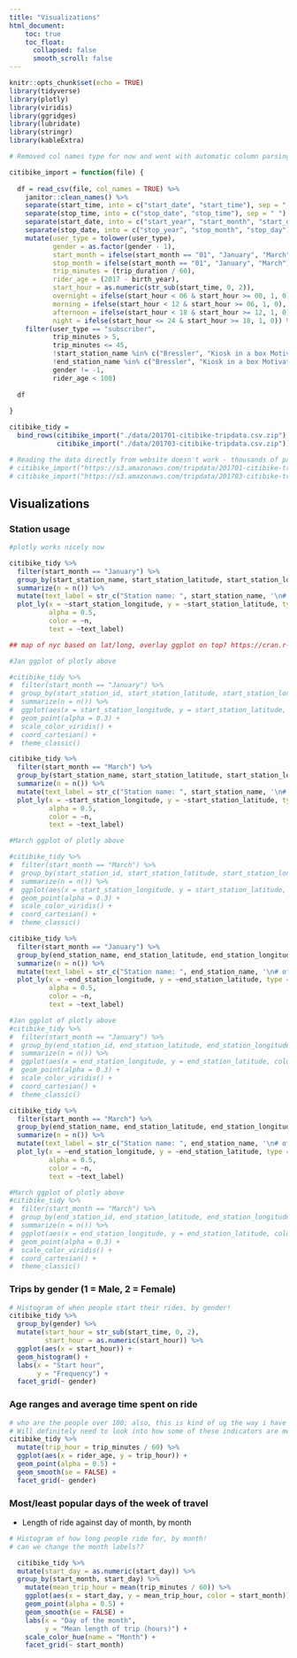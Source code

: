 ```yaml
---
title: "Visualizations"
html_document:
    toc: true
    toc_float:
      collapsed: false
      smooth_scroll: false
---
```


```r
knitr::opts_chunk$set(echo = TRUE)
library(tidyverse)
library(plotly)
library(viridis)
library(ggridges)
library(lubridate)
library(stringr)
library(kableExtra)
```

```r
# Removed col names type for now and went with automatic column parsing

citibike_import = function(file) {
  
  df = read_csv(file, col_names = TRUE) %>%
    janitor::clean_names() %>% 
    separate(start_time, into = c("start_date", "start_time"), sep = " ") %>% 
    separate(stop_time, into = c("stop_date", "stop_time"), sep = " ") %>% 
    separate(start_date, into = c("start_year", "start_month", "start_day"), sep = "-") %>% 
    separate(stop_date, into = c("stop_year", "stop_month", "stop_day"), sep = "-") %>% 
    mutate(user_type = tolower(user_type),
           gender = as.factor(gender - 1),
           start_month = ifelse(start_month == "01", "January", "March"),
           stop_month = ifelse(start_month == "01", "January", "March"),
           trip_minutes = (trip_duration / 60),
           rider_age = (2017 - birth_year),
           start_hour = as.numeric(str_sub(start_time, 0, 2)),
           overnight = ifelse(start_hour < 06 & start_hour >= 00, 1, 0),
           morning = ifelse(start_hour < 12 & start_hour >= 06, 1, 0),
           afternoon = ifelse(start_hour < 18 & start_hour >= 12, 1, 0),
           night = ifelse(start_hour <= 24 & start_hour >= 18, 1, 0)) %>% 
    filter(user_type == "subscriber",
           trip_minutes > 5,
           trip_minutes <= 45,
           !start_station_name %in% c("Bressler", "Kiosk in a box Motivate", "NYCBS Depot - FAR", "NYCBS Depot - SSP", "NYCBS Depot - STY", "NYCBS Depot - DYR", "NYCBS Depot BAL - DYR", "SSP Tech Workshop", "Penn Station Valet", "Penn Station Valet - Valet Scan"),
           !end_station_name %in% c("Bressler", "Kiosk in a box Motivate", "NYCBS Depot - FAR", "NYCBS Depot - SSP", "NYCBS Depot - STY", "NYCBS Depot - DYR", "NYCBS Depot BAL - DYR", "SSP Tech Workshop", "Penn Station Valet", "Penn Station Valet - Valet Scan"),
           gender != -1,
           rider_age < 100)
  
  df
  
}

citibike_tidy = 
  bind_rows(citibike_import("./data/201701-citibike-tripdata.csv.zip"),
            citibike_import("./data/201703-citibike-tripdata.csv.zip"))

# Reading the data directly from website doesn't work - thousands of parsing failures, both with auto parsing and when specifing column parsing in function
# citibike_import("https://s3.amazonaws.com/tripdata/201701-citibike-tripdata.csv.zip"),
# citibike_import("https://s3.amazonaws.com/tripdata/201703-citibike-tripdata.csv.zip"))

```

## Visualizations

### Station usage

```r

#plotly works nicely now

citibike_tidy %>% 
  filter(start_month == "January") %>% 
  group_by(start_station_name, start_station_latitude, start_station_longitude) %>% 
  summarize(n = n()) %>% 
  mutate(text_label = str_c("Station name: ", start_station_name, '\n# of trips started at this station: ', n)) %>% 
  plot_ly(x = ~start_station_longitude, y = ~start_station_latitude, type = "scatter", mode = "markers",
          alpha = 0.5,
          color = ~n,
          text = ~text_label)

## map of nyc based on lat/long, overlay ggplot on top? https://cran.r-project.org/web/packages/magick/vignettes/intro.html#combining

#Jan ggplot of plotly above

#citibike_tidy %>% 
#  filter(start_month == "January") %>% 
#  group_by(start_station_id, start_station_latitude, start_station_longitude) %>% 
#  summarize(n = n()) %>% 
#  ggplot(aes(x = start_station_longitude, y = start_station_latitude, color = n)) +
#  geom_point(alpha = 0.3) + 
#  scale_color_viridis() +
#  coord_cartesian() +
#  theme_classic()

citibike_tidy %>% 
  filter(start_month == "March") %>% 
  group_by(start_station_name, start_station_latitude, start_station_longitude) %>% 
  summarize(n = n()) %>% 
  mutate(text_label = str_c("Station name: ", start_station_name, '\n# of trips started at this station: ', n)) %>% 
  plot_ly(x = ~start_station_longitude, y = ~start_station_latitude, type = "scatter", mode = "markers",
          alpha = 0.5,
          color = ~n,
          text = ~text_label)

#March ggplot of plotly above

#citibike_tidy %>% 
#  filter(start_month == "March") %>% 
#  group_by(start_station_id, start_station_latitude, start_station_longitude) %>% 
#  summarize(n = n()) %>% 
#  ggplot(aes(x = start_station_longitude, y = start_station_latitude, color = n)) +
#  geom_point(alpha = 0.3) + 
#  scale_color_viridis() +
#  coord_cartesian() +
#  theme_classic()

citibike_tidy %>% 
  filter(start_month == "January") %>% 
  group_by(end_station_name, end_station_latitude, end_station_longitude) %>% 
  summarize(n = n()) %>% 
  mutate(text_label = str_c("Station name: ", end_station_name, '\n# of trips ended at this station: ', n)) %>% 
  plot_ly(x = ~end_station_longitude, y = ~end_station_latitude, type = "scatter", mode = "markers",
          alpha = 0.5,
          color = ~n,
          text = ~text_label)

#Jan ggplot of plotly above
#citibike_tidy %>% 
#  filter(start_month == "January") %>% 
#  group_by(end_station_id, end_station_latitude, end_station_longitude) %>% 
#  summarize(n = n()) %>% 
#  ggplot(aes(x = end_station_longitude, y = end_station_latitude, color = n)) +
#  geom_point(alpha = 0.3) + 
#  scale_color_viridis() +
#  coord_cartesian() +
#  theme_classic()

citibike_tidy %>% 
  filter(start_month == "March") %>% 
  group_by(end_station_name, end_station_latitude, end_station_longitude) %>% 
  summarize(n = n()) %>% 
  mutate(text_label = str_c("Station name: ", end_station_name, '\n# of trips ended at this station: ', n)) %>% 
  plot_ly(x = ~end_station_longitude, y = ~end_station_latitude, type = "scatter", mode = "markers",
          alpha = 0.5,
          color = ~n,
          text = ~text_label)

#March ggplot of plotly above
#citibike_tidy %>% 
#  filter(start_month == "March") %>% 
#  group_by(end_station_id, end_station_latitude, end_station_longitude) %>% 
#  summarize(n = n()) %>% 
#  ggplot(aes(x = end_station_longitude, y = end_station_latitude, color = n)) +
#  geom_point(alpha = 0.3) + 
#  scale_color_viridis() +
#  coord_cartesian() +
#  theme_classic()
```


### Trips by gender (1 = Male, 2 = Female)

```r
# Histogram of when people start their rides, by gender!
citibike_tidy %>% 
  group_by(gender) %>% 
  mutate(start_hour = str_sub(start_time, 0, 2),
         start_hour = as.numeric(start_hour)) %>% 
  ggplot(aes(x = start_hour)) +
  geom_histogram() +
  labs(x = "Start hour",
       y = "Frequency") +
  facet_grid(~ gender)
```

### Age ranges and average time spent on ride

```r
# who are the people over 100; also, this is kind of ug the way i have done it; whose trips are more than 500 hours??????? how is this calculated??
# Will definitely need to look into how some of these indicators are measured/calculated... This plot is pretty useless as is.
citibike_tidy %>% 
  mutate(trip_hour = trip_minutes / 60) %>% 
  ggplot(aes(x = rider_age, y = trip_hour)) + 
  geom_point(alpha = 0.5) +
  geom_smooth(se = FALSE) +
  facet_grid(~ gender)
```

### Most/least popular days of the week of travel 



* Length of ride against day of month, by month

```r
# Histogram of how long people ride for, by month!
# can we change the month labels??

  citibike_tidy %>% 
  mutate(start_day = as.numeric(start_day)) %>% 
  group_by(start_month, start_day) %>% 
    mutate(mean_trip_hour = mean(trip_minutes / 60)) %>% 
    ggplot(aes(x = start_day, y = mean_trip_hour, color = start_month)) +
    geom_point(alpha = 0.5) +
    geom_smooth(se = FALSE) +
    labs(x = "Day of the month",
         y = "Mean length of trip (hours)") + 
    scale_color_hue(name = "Month") +
    facet_grid(~ start_month)
```
